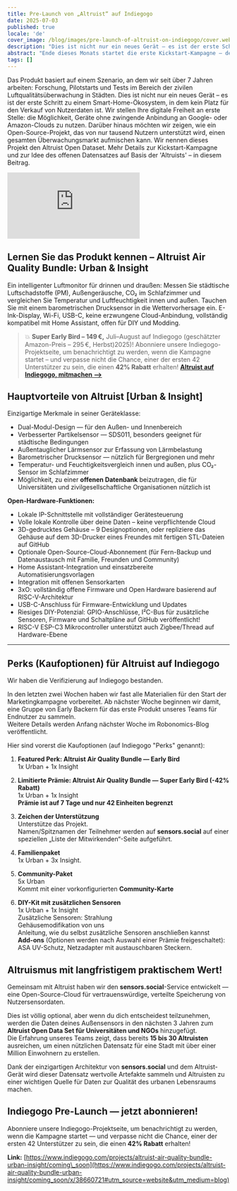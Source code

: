 ```yaml
---
title: Pre-Launch von „Altruist“ auf Indiegogo
date: 2025-07-03
published: true
locale: 'de'
cover_image: /blog/images/pre-launch-of-altruist-on-indiegogo/cover.webp
description: "Dies ist nicht nur ein neues Gerät – es ist der erste Schritt zu einem Smart-Home-Ökosystem, in dem kein Platz für den Verkauf von Nutzerdaten ist. Wir stellen Ihre digitale Freiheit an erste Stelle. Mehr Details zur Kickstart-Kampagne und zur Idee des offenen Datensatzes auf Basis der 'Altruists' – in diesem Beitrag."
abstract: "Ende dieses Monats startet die erste Kickstart-Kampagne – der Launch unseres ersten Geräts auf Indiegogo!"
tags: []
---
```


Das Produkt basiert auf einem Szenario, an dem wir seit über 7 Jahren arbeiten: Forschung, Pilotstarts und Tests im Bereich der zivilen Luftqualitätsüberwachung in Städten. Dies ist nicht nur ein neues Gerät – es ist der erste Schritt zu einem Smart-Home-Ökosystem, in dem kein Platz für den Verkauf von Nutzerdaten ist. Wir stellen Ihre digitale Freiheit an erste Stelle: die Möglichkeit, Geräte ohne zwingende Anbindung an Google- oder Amazon-Clouds zu nutzen. Darüber hinaus möchten wir zeigen, wie ein Open-Source-Projekt, das von nur tausend Nutzern unterstützt wird, einen gesamten Überwachungsmarkt aufmischen kann. Wir nennen dieses Projekt den Altruist Open Dataset. Mehr Details zur Kickstart-Kampagne und zur Idee des offenen Datensatzes auf Basis der 'Altruists' – in diesem Beitrag.

<iframe class="youtubeframe" src="https://www.youtube.com/embed/f2A-KR7h-do?si=2Sfl8Kpl_WGLS-yb" frameborder="0" allow="accelerometer; autoplay; clipboard-write; encrypted-media; gyroscope; picture-in-picture; web-share" referrerpolicy="strict-origin-when-cross-origin" allowfullscreen></iframe>

## Lernen Sie das Produkt kennen – Altruist Air Quality Bundle: Urban & Insight

Ein intelligenter Luftmonitor für drinnen und draußen: Messen Sie städtische Luftschadstoffe (PM), Außengeräusche, CO₂ im Schlafzimmer und vergleichen Sie Temperatur und Luftfeuchtigkeit innen und außen. Tauchen Sie mit einem barometrischen Drucksensor in die Wettervorhersage ein. E-Ink-Display, Wi-Fi, USB-C, keine erzwungene Cloud-Anbindung, vollständig kompatibel mit Home Assistant, offen für DIY und Modding.

>💥 **Super Early Bird – 149 €,** Juli–August auf Indiegogo (geschätzter Amazon-Preis – 295 €, Herbst)2025)! Abonniere unsere Indiegogo-Projektseite, um benachrichtigt zu werden, wenn die Kampagne startet – und verpasse nicht die Chance, einer der ersten 42 Unterstützer zu sein, die einen **42% Rabatt** erhalten!
**[Altruist auf Indiegogo, mitmachen -->](https://www.indiegogo.com/projects/altruist-air-quality-bundle-urban-insight/coming_soon/x/38660721#utm_source=website&utm_medium=blog)**

## Hauptvorteile von Altruist [Urban & Insight]

Einzigartige Merkmale in seiner Geräteklasse:   
- Dual-Modul-Design — für den Außen- und Innenbereich   
- Verbesserter Partikelsensor — SDS011, besonders geeignet für städtische Bedingungen   
- Außentauglicher Lärmsensor zur Erfassung von Lärmbelastung   
- Barometrischer Drucksensor — nützlich für Bergregionen und mehr   
- Temperatur- und Feuchtigkeitsvergleich innen und außen, plus CO₂-Sensor im Schlafzimmer   
- Möglichkeit, zu einer **offenen Datenbank** beizutragen, die für Universitäten und zivilgesellschaftliche Organisationen nützlich ist   
   
**Open-Hardware-Funktionen:**

- Lokale IP-Schnittstelle mit vollständiger Gerätesteuerung   
- Volle lokale Kontrolle über deine Daten – keine verpflichtende Cloud   
- 3D-gedrucktes Gehäuse – 9 Designoptionen, oder repliziere das Gehäuse auf dem 3D-Drucker eines Freundes mit fertigen STL-Dateien auf GitHub   
- Optionale Open-Source-Cloud-Abonnement (für Fern-Backup und Datenaustausch mit Familie, Freunden und Community)   
- Home Assistant-Integration und einsatzbereite Automatisierungsvorlagen   
- Integration mit offenen Sensorkarten   
- 3xO: vollständig offene Firmware und Open Hardware basierend auf RISC-V-Architektur   
- USB-C-Anschluss für Firmware-Entwicklung und Updates   
- Riesiges DIY-Potenzial: GPIO-Anschlüsse, I²C-Bus für zusätzliche Sensoren, Firmware und Schaltpläne auf GitHub veröffentlicht!   
- RISC-V ESP-C3 Mikrocontroller unterstützt auch Zigbee/Thread auf Hardware-Ebene   
 --- 
   
## Perks (Kaufoptionen) für Altruist auf Indiegogo

Wir haben die Verifizierung auf Indiegogo bestanden.

In den letzten zwei Wochen haben wir fast alle Materialien für den Start der Marketingkampagne vorbereitet. Ab nächster Woche beginnen wir damit, eine Gruppe von Early Backern für das erste Produkt unseres Teams für Endnutzer zu sammeln.   
Weitere Details werden Anfang nächster Woche im Robonomics-Blog veröffentlicht.

Hier sind vorerst die Kaufoptionen (auf Indiegogo "Perks" genannt):

1) **Featured Perk: Altruist Air Quality Bundle — Early Bird**   
1x Urban + 1x Insight

2) **Limitierte Prämie: Altruist Air Quality Bundle — Super Early Bird (-42% Rabatt)**   
1x Urban + 1x Insight   
**Prämie ist auf 7 Tage und nur 42 Einheiten begrenzt**

3) **Zeichen der Unterstützung**   
Unterstütze das Projekt.   
Namen/Spitznamen der Teilnehmer werden auf **sensors.social** auf einer speziellen „Liste der Mitwirkenden“-Seite aufgeführt.

4) **Familienpaket**   
1x Urban + 3x Insight.

5) **Community-Paket**   
5x Urban  
Kommt mit einer vorkonfigurierten **Community-Karte**

6) **DIY-Kit mit zusätzlichen Sensoren**   
1x Urban + 1x Insight   
Zusätzliche Sensoren: Strahlung   
Gehäusemodifikation von uns   
Anleitung, wie du selbst zusätzliche Sensoren anschließen kannst   
**Add-ons** (Optionen werden nach Auswahl einer Prämie freigeschaltet): ASA UV-Schutz, Netzadapter mit austauschbaren Steckern.  

   
## Altruismus mit langfristigem praktischem Wert!

Gemeinsam mit Altruist haben wir den **sensors.social**-Service entwickelt — eine Open-Source-Cloud für vertrauenswürdige, verteilte Speicherung von Nutzersensordaten.

Dies ist völlig optional, aber wenn du dich entscheidest teilzunehmen, werden die Daten deines Außensensors in den nächsten 3 Jahren zum **Altruist Open Data Set für Universitäten und NGOs** hinzugefügt.   
Die Erfahrung unseres Teams zeigt, dass bereits **15 bis 30 Altruisten** ausreichen, um einen nützlichen Datensatz für eine Stadt mit über einer Million Einwohnern zu erstellen.

Dank der einzigartigen Architektur von **sensors.social** und dem Altruist-Gerät wird dieser Datensatz wertvolle Artefakte sammeln und Altruisten zu einer wichtigen Quelle für Daten zur Qualität des urbanen Lebensraums machen.

## Indiegogo Pre-Launch — jetzt abonnieren!

Abonniere unsere Indiegogo-Projektseite, um benachrichtigt zu werden, wenn die Kampagne startet — und verpasse nicht die Chance, einer der ersten 42 Unterstützer zu sein, die einen **42% Rabatt** erhalten!

**Link:** [https://www.indiegogo.com/projects/altruist-air-quality-bundle-urban-insight/coming\_soon](https://www.indiegogo.com/projects/altruist-air-quality-bundle-urban-insight/coming_soon/x/38660721#utm_source=website&utm_medium=blog)   
